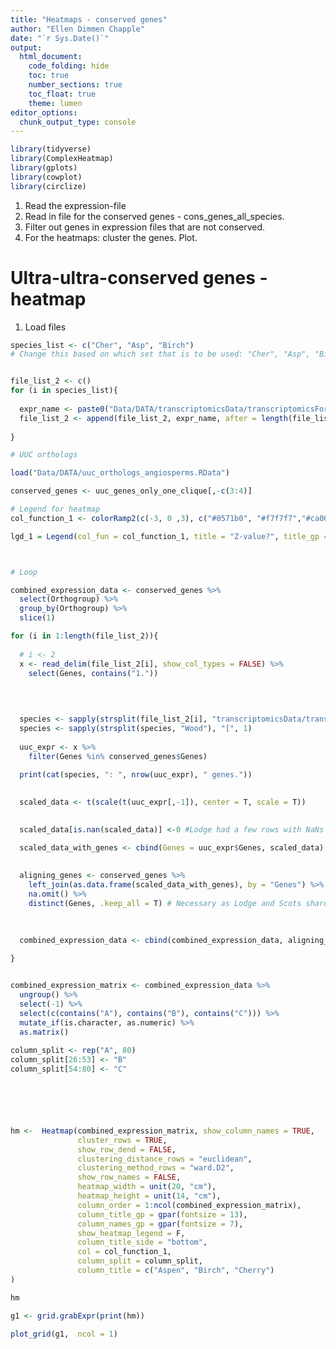 ```yaml
---
title: "Heatmaps - conserved genes"
author: "Ellen Dimmen Chapple"
date: "`r Sys.Date()`"
output: 
  html_document:
    code_folding: hide
    toc: true
    number_sections: true
    toc_float: true
    theme: lumen
editor_options:
  chunk_output_type: console
---
```


```r

library(tidyverse)
library(ComplexHeatmap)
library(gplots)
library(cowplot)
library(circlize)

```

1. Read the expression-file
2. Read in file for the conserved genes - cons_genes_all_species.
3. Filter out genes in expression files that are not conserved. 
4. For the heatmaps: cluster the genes. Plot.

# Ultra-ultra-conserved genes - heatmap

1) Load files



```r


species_list <- c("Cher", "Asp", "Birch") 
# Change this based on which set that is to be used: "Cher", "Asp", "Birch", "Nor", "Scots", "Lodge"


file_list_2 <- c()
for (i in species_list){
  
  expr_name <- paste0("Data/DATA/transcriptomicsData/transcriptomicsForHeatmaps/",i,"Wood_transcriptomics_hm.txt")
  file_list_2 <- append(file_list_2, expr_name, after = length(file_list_2))
  
}

# UUC orthologs

load("Data/DATA/uuc_orthologs_angiosperms.RData")

conserved_genes <- uuc_genes_only_one_clique[,-c(3:4)]


```



```r



# Legend for heatmap
col_function_1 <- colorRamp2(c(-3, 0 ,3), c("#0571b0", "#f7f7f7","#ca0020" ))

lgd_1 = Legend(col_fun = col_function_1, title = "Z-value?", title_gp = gpar(fontsize = 20) , legend_height = unit(12, "cm"), grid_width = unit(1, "cm"), labels_gp = gpar(fontsize = 20),at = c(-3, 0 ,3), title_gap =  unit(0.5, "cm"))



# Loop

combined_expression_data <- conserved_genes %>% 
  select(Orthogroup) %>% 
  group_by(Orthogroup) %>% 
  slice(1)

for (i in 1:length(file_list_2)){
  
  # i <- 2
  x <- read_delim(file_list_2[i], show_col_types = FALSE) %>% 
    select(Genes, contains("1."))
  

  
  
  species <- sapply(strsplit(file_list_2[i], "transcriptomicsData/transcriptomicsForHeatmaps/"), "[",2)
  species <- sapply(strsplit(species, "Wood"), "[", 1)
  
  uuc_expr <- x %>% 
    filter(Genes %in% conserved_genes$Genes)
  
  print(cat(species, ": ", nrow(uuc_expr), " genes."))

  
  scaled_data <- t(scale(t(uuc_expr[,-1]), center = T, scale = T)) 
  

  scaled_data[is.nan(scaled_data)] <-0 #Lodge had a few rows with NaNs which became an issue when running Lodge on the clade-specific genes.

  scaled_data_with_genes <- cbind(Genes = uuc_expr$Genes, scaled_data)
  
  
  aligning_genes <- conserved_genes %>% 
    left_join(as.data.frame(scaled_data_with_genes), by = "Genes") %>% 
    na.omit() %>% 
    distinct(Genes, .keep_all = T) # Necessary as Lodge and Scots share the same genome...
  
  

  combined_expression_data <- cbind(combined_expression_data, aligning_genes[, -c(1:2)])
  
}


combined_expression_matrix <- combined_expression_data %>% 
  ungroup() %>% 
  select(-1) %>% 
  select(c(contains("A"), contains("B"), contains("C"))) %>% 
  mutate_if(is.character, as.numeric) %>% 
  as.matrix()
  
column_split <- rep("A", 80)
column_split[26:53] <- "B"
column_split[54:80] <- "C"






hm <-  Heatmap(combined_expression_matrix, show_column_names = TRUE,
               cluster_rows = TRUE,
               show_row_dend = FALSE,
               clustering_distance_rows = "euclidean",
               clustering_method_rows = "ward.D2",
               show_row_names = FALSE,
               heatmap_width = unit(20, "cm"), 
               heatmap_height = unit(14, "cm"),
               column_order = 1:ncol(combined_expression_matrix),
               column_title_gp = gpar(fontsize = 13),
               column_names_gp = gpar(fontsize = 7),
               show_heatmap_legend = F,
               column_title_side = "bottom",
               col = col_function_1,
               column_split = column_split,
               column_title = c("Aspen", "Birch", "Cherry")
)

hm


```


```r
g1 <- grid.grabExpr(print(hm))

plot_grid(g1,  ncol = 1)


```




